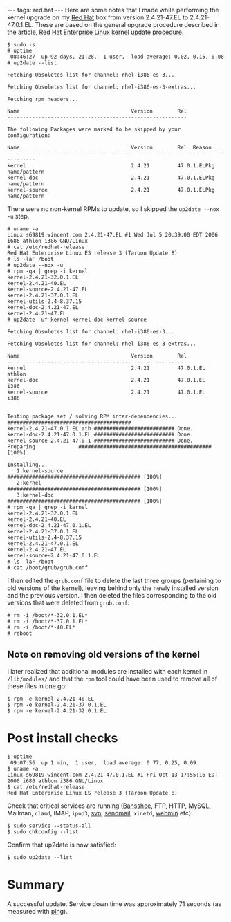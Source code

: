 ---
tags: red.hat
---
Here are some notes that I made while performing the kernel upgrade on my [[Red Hat]] box from version 2.4.21-47.EL to 2.4.21-47.0.1.EL. These are based on the general upgrade procedure described in the article, [[Red Hat Enterprise Linux kernel update procedure]].

<pre>$ sudo -s
# uptime
 08:46:27  up 92 days, 21:28,  1 user,  load average: 0.02, 0.15, 0.08
# up2date --list

Fetching Obsoletes list for channel: rhel-i386-es-3...

Fetching Obsoletes list for channel: rhel-i386-es-3-extras...

Fetching rpm headers...

Name                                    Version        Rel     
----------------------------------------------------------

The following Packages were marked to be skipped by your configuration:

Name                                    Version        Rel  Reason
-------------------------------------------------------------------------------
kernel                                  2.4.21         47.0.1.ELPkg name/pattern
kernel-doc                              2.4.21         47.0.1.ELPkg name/pattern
kernel-source                           2.4.21         47.0.1.ELPkg name/pattern</pre>

There were no non-kernel RPMs to update, so I skipped the <tt>up2date --nox -u</tt> step.

<pre># uname -a
Linux s69819.wincent.com 2.4.21-47.EL #1 Wed Jul 5 20:39:00 EDT 2006 i686 athlon i386 GNU/Linux
# cat /etc/redhat-release
Red Hat Enterprise Linux ES release 3 (Taroon Update 8)
# ls -laF /boot
# up2date --nox -u
# rpm -qa | grep -i kernel
kernel-2.4.21-32.0.1.EL
kernel-2.4.21-40.EL
kernel-source-2.4.21-47.EL
kernel-2.4.21-37.0.1.EL
kernel-utils-2.4-8.37.15
kernel-doc-2.4.21-47.EL
kernel-2.4.21-47.EL
# up2date -uf kernel kernel-doc kernel-source

Fetching Obsoletes list for channel: rhel-i386-es-3...

Fetching Obsoletes list for channel: rhel-i386-es-3-extras...

Name                                    Version        Rel     
----------------------------------------------------------
kernel                                  2.4.21         47.0.1.EL         athlon
kernel-doc                              2.4.21         47.0.1.EL         i386  
kernel-source                           2.4.21         47.0.1.EL         i386  


Testing package set / solving RPM inter-dependencies...
########################################
kernel-2.4.21-47.0.1.EL.ath ########################## Done.                   
kernel-doc-2.4.21-47.0.1.EL ########################## Done.                   
kernel-source-2.4.21-47.0.1 ########################## Done.                   
Preparing              ########################################### [100%]

Installing...
   1:kernel-source          ########################################### [100%]
   2:kernel                 ########################################### [100%]
   3:kernel-doc             ########################################### [100%]
# rpm -qa | grep -i kernel
kernel-2.4.21-32.0.1.EL
kernel-2.4.21-40.EL
kernel-doc-2.4.21-47.0.1.EL
kernel-2.4.21-37.0.1.EL
kernel-utils-2.4-8.37.15
kernel-2.4.21-47.0.1.EL
kernel-2.4.21-47.EL
kernel-source-2.4.21-47.0.1.EL
# ls -laF /boot
# cat /boot/grub/grub.conf</pre>

I then edited the <tt>grub.conf</tt> file to delete the last three groups (pertaining to old versions of the kernel), leaving behind only the newly installed version and the previous version. I then deleted the files corresponding to the old versions that were deleted from <tt>grub.conf</tt>:

<pre># rm -i /boot/*-32.0.1.EL*
# rm -i /boot/*-37.0.1.EL*
# rm -i /boot/*-40.EL*
# reboot</pre>

== Note on removing old versions of the kernel ==

I later realized that additional modules are installed with each kernel in <tt>/lib/modules/</tt> and that the <tt>rpm</tt> tool could have been used to remove all of these files in one go:

<pre>$ rpm -e kernel-2.4.21-40.EL
$ rpm -e kernel-2.4.21-37.0.1.EL
$ rpm -e kernel-2.4.21-32.0.1.EL</pre>

= Post install checks =

<pre>$ uptime
 09:07:56  up 1 min,  1 user,  load average: 0.77, 0.25, 0.09
$ uname -a
Linux s69819.wincent.com 2.4.21-47.0.1.EL #1 Fri Oct 13 17:55:16 EDT 2006 i686 athlon i386 GNU/Linux
$ cat /etc/redhat-release
Red Hat Enterprise Linux ES release 3 (Taroon Update 8)</pre>

Check that critical services are running ([[Bansshee]], FTP, HTTP, MySQL, Mailman, <tt>clamd</tt>, IMAP, <tt>ipop3</tt>, [[svn]], [[sendmail]], <tt>xinetd</tt>, [[webmin]] etc):

<pre>$ sudo service --status-all
$ sudo chkconfig --list</pre>

Confirm that up2date is now satisfied:

<pre>$ sudo up2date --list</pre>

= Summary =

A successful update. Service down time was approximately 71 seconds (as measured with [[ping]]).
